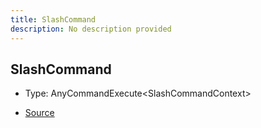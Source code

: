 ```yaml
---
title: SlashCommand
description: No description provided
---
```


## SlashCommand

- Type: AnyCommandExecute\<SlashCommandContext>

- [Source](https://github.com/underctrl-io/commandkit/blob/f8cc07d11d2ae5ed7f529adff1649936223e27b2/packages/commandkit/src/app/commands/Context.ts#L93)
